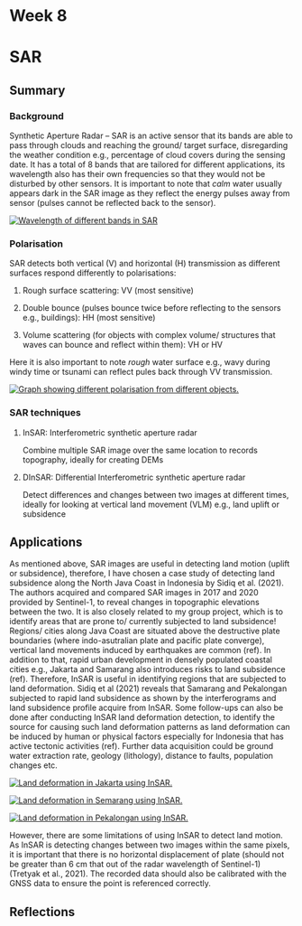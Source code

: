 # Week 8

# SAR

## Summary

### Background

Synthetic Aperture Radar -- SAR is an active sensor that its bands are able to pass through clouds and reaching the ground/ target surface, disregarding the weather condition e.g., percentage of cloud covers during the sensing date. It has a total of 8 bands that are tailored for different applications, its wavelength also has their own frequencies so that they would not be disturbed by other sensors. It is important to note that *calm* water usually appears dark in the SAR image as they reflect the energy pulses away from sensor (pulses cannot be reflected back to the sensor).

[![Wavelength of different bands in SAR](images/SARwavelength.png)](SAR-wavelength)

### Polarisation

SAR detects both vertical (V) and horizontal (H) transmission as different surfaces respond differently to polarisations:

1.  Rough surface scattering: VV (most sensitive)

2.  Double bounce (pulses bounce twice before reflecting to the sensors e.g., buildings): HH (most sensitive)

3.  Volume scattering (for objects with complex volume/ structures that waves can bounce and reflect within them): VH or HV

Here it is also important to note *rough* water surface e.g., wavy during windy time or tsunami can reflect pules back through VV transmission.

[![Graph showing different polarisation from different objects.](images/SARPolarization.jpg)](SAR-polarisation)

### SAR techniques

1.  InSAR: Interferometric synthetic aperture radar

    Combine multiple SAR image over the same location to records topography, ideally for creating DEMs

2.  DInSAR: Differential Interferometric synthetic aperture radar

    Detect differences and changes between two images at different times, ideally for looking at vertical land movement (VLM) e.g., land uplift or subsidence

## Applications

As mentioned above, SAR images are useful in detecting land motion (uplift or subsidence), therefore, I have chosen a case study of detecting land subsidence along the North Java Coast in Indonesia by Sidiq et al. (2021). The authors acquired and compared SAR images in 2017 and 2020 provided by Sentinel-1, to reveal changes in topographic elevations between the two. It is also closely related to my group project, which is to identify areas that are prone to/ currently subjected to land subsidence! Regions/ cities along Java Coast are situated above the destructive plate boundaries (where indo-asutralian plate and pacific plate converge), vertical land movements induced by earthquakes are common (ref). In addition to that, rapid urban development in densely populated coastal cities e.g., Jakarta and Samarang also introduces risks to land subsidence (ref). Therefore, InSAR is useful in identifying regions that are subjected to land deformation. Sidiq et al (2021) reveals that Samarang and Pekalongan subjected to rapid land subsidence as shown by the interferograms and land subsidence profile acquire from InSAR. Some follow-ups can also be done after conducting InSAR land deformation detection, to identify the source for causing such land deformation patterns as land deformation can be induced by human or physical factors especially for Indonesia that has active tectonic activities (ref). Further data acquisition could be ground water extraction rate, geology (lithology), distance to faults, population changes etc.

[![Land deformation in Jakarta using InSAR.](images/Jakarta.png)](SAR-jakarta)

[![Land deformation in Semarang using InSAR.](images/Samarang.png)](SAR-Semarang)

[![Land deformation in Pekalongan using InSAR.](images/Pekalongan.png)](SAR-pekalongan)

However, there are some limitations of using InSAR to detect land motion. As InSAR is detecting changes between two images within the same pixels, it is important that there is no horizontal displacement of plate (should not be greater than 6 cm that out of the radar wavelength of Sentinel-1) (Tretyak et al., 2021). The recorded data should also be calibrated with the GNSS data to ensure the point is referenced correctly.

## Reflections

